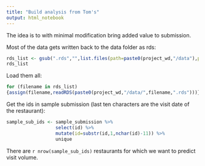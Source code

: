 ```yaml
---
title: "Build analysis from Tom's"
output: html_notebook
---
```


The idea is to with minimal modification bring added value to submission.

Most of the data gets written back to the data folder as rds:
```r
rds_list <- gsub(".rds","",list.files(path=paste0(project_wd,"/data"),pattern="rds"))
rds_list
```

Load them all:
```r
for (filename in rds_list)
{assign(filename,readRDS(paste0(project_wd,"/data/",filename,".rds")))}
```

Get the ids in sample submission (last ten characters are the visit date of the restaurant):
```r
sample_sub_ids <- sample_submission %>%
                  select(id) %>%
                  mutate(id=substr(id,1,nchar(id)-11)) %>%
                  unique
```

There are `r nrow(sample_sub_ids)` restaurants for which we want to predict visit volume.


